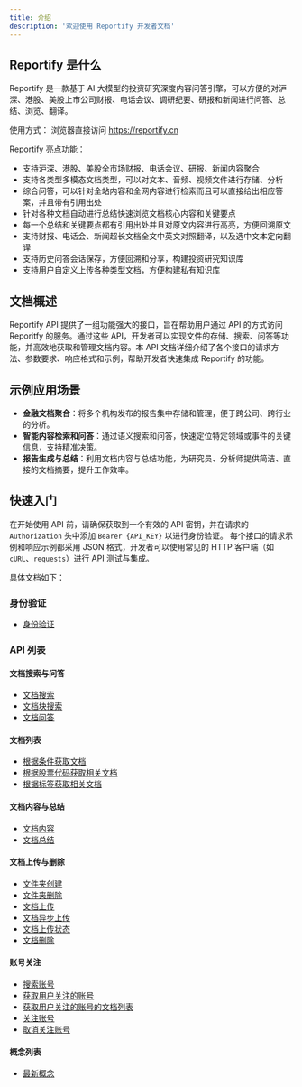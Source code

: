 ```yaml
---
title: 介绍
description: '欢迎使用 Reportify 开发者文档'
---
```


##  Reportify 是什么

Reportify 是一款基于 AI 大模型的投资研究深度内容问答引擎，可以方便的对沪深、港股、美股上市公司财报、电话会议、调研纪要、研报和新闻进行问答、总结、浏览、翻译。

使用方式：
浏览器直接访问 https://reportify.cn  

Reportify 亮点功能：
* 支持沪深、港股、美股全市场财报、电话会议、研报、新闻内容聚合
* 支持各类型多模态文档类型，可以对文本、音频、视频文件进行存储、分析
* 综合问答，可以针对全站内容和全网内容进行检索而且可以直接给出相应答案，并且带有引用出处
* 针对各种文档自动进行总结快速浏览文档核心内容和关键要点
* 每一个总结和关键要点都有引用出处并且对原文内容进行高亮，方便回溯原文
* 支持财报、电话会、新闻超长文档全文中英文对照翻译，以及选中文本定向翻译
* 支持历史问答会话保存，方便回溯和分享，构建投资研究知识库
* 支持用户自定义上传各种类型文档，方便构建私有知识库

## 文档概述
Reportify API 提供了一组功能强大的接口，旨在帮助用户通过 API 的方式访问 Reporitfy 的服务。通过这些 API，开发者可以实现文件的存储、搜索、问答等功能，并高效地获取和管理文档内容。本 API 文档详细介绍了各个接口的请求方法、参数要求、响应格式和示例，帮助开发者快速集成 Reportify 的功能。

## 示例应用场景
- **金融文档聚合**：将多个机构发布的报告集中存储和管理，便于跨公司、跨行业的分析。
- **智能内容检索和问答**：通过语义搜索和问答，快速定位特定领域或事件的关键信息，支持精准决策。
- **报告生成与总结**：利用文档内容与总结功能，为研究员、分析师提供简洁、直接的文档摘要，提升工作效率。

## 快速入门
在开始使用 API 前，请确保获取到一个有效的 API 密钥，并在请求的 `Authorization` 头中添加 `Bearer {API_KEY}` 以进行身份验证。
每个接口的请求示例和响应示例都采用 JSON 格式，开发者可以使用常见的 HTTP 客户端（如 `cURL`、`requests`）进行 API 测试与集成。

具体文档如下：

### 身份验证
- [身份验证](/api-reference/introduction)

### API 列表
#### 文档搜索与问答
  - [文档搜索](/api-reference/search/search)
  - [文档块搜索](/api-reference/search/search_chunks)
  - [文档问答](/api-reference/search/completion)

#### 文档列表
  - [根据条件获取文档](/api-reference/docs/docs)
  - [根据股票代码获取相关文档](/api-reference/docs/docs_symbol)
  - [根据标签获取相关文档](/api-reference/docs/docs_tag)

#### 文档内容与总结
  - [文档内容](/api-reference/docs/doc)
  - [文档总结](/api-reference/docs/doc_summary)

#### 文档上传与删除
  - [文件夹创建](/api-reference/files/folder_create)
  - [文件夹删除](/api-reference/files/folder_delete)
  - [文档上传](/api-reference/files/docs_upload)
  - [文档异步上传](/api-reference/files/docs_upload_async)
  - [文档上传状态](/api-reference/files/docs_upload_status)
  - [文档删除](/api-reference/files/docs_delete)

#### 账号关注
  - [搜索账号](/api-reference/channels/channels_search)
  - [获取用户关注的账号](/api-reference/channels/channels_followings)
  - [获取用户关注的账号的文档列表](/api-reference/channels/channels_followings_docs)
  - [关注账号](/api-reference/channels/channels_follow)
  - [取消关注账号](/api-reference/channels/channels_unfollow)

#### 概念列表
  - [最新概念](/api-reference/concepts/concepts_latest)

